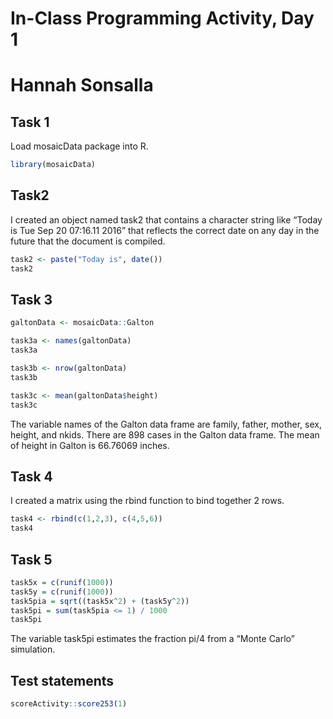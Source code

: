# In-Class Programming Activity, Day 1

# Hannah Sonsalla

## Task 1

Load mosaicData package into R.

```r
library(mosaicData)
```

## Task2

I created an object named task2 that contains a character string like "Today is Tue Sep 20 07:16.11 2016" that reflects the correct date on any day in the future that the document is compiled.
```r
task2 <- paste("Today is", date()) 
task2
```


## Task 3


```r
galtonData <- mosaicData::Galton

task3a <- names(galtonData)
task3a

task3b <- nrow(galtonData)
task3b

task3c <- mean(galtonData$height)
task3c
```

The variable names of the Galton data frame are family, father, mother, sex, height, and nkids.  There are 898 cases in the Galton data frame.  The mean of height in Galton is 66.76069 inches.

## Task 4
I created a matrix using the rbind function to bind together 2 rows.
```r
task4 <- rbind(c(1,2,3), c(4,5,6))
task4
```

## Task 5
```r
task5x = c(runif(1000)) 
task5y = c(runif(1000))
task5pia = sqrt((task5x^2) + (task5y^2))
task5pi = sum(task5pia <= 1) / 1000
task5pi
```

The variable task5pi estimates the fraction pi/4 from a "Monte Carlo" simulation.



## Test statements

```r
scoreActivity::score253(1)
```